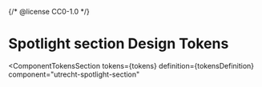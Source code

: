 {/* @license CC0-1.0 */}


<Meta id="css-spotlight-section--tokens" title="CSS Component/Spotlight section/Design Tokens" />

# Spotlight section Design Tokens

<ComponentTokensSection
  tokens={tokens}
  definition={tokensDefinition}
  component="utrecht-spotlight-section"
></ComponentTokensSection>
